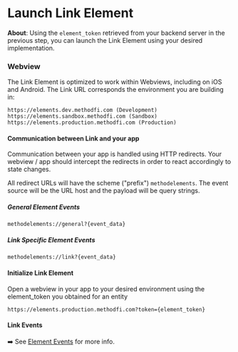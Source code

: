 # Launch Link Element

**About**: Using the `element_token` retrieved from your backend server in the previous step, you can launch the Link Element using your desired implementation.

### Webview
The Link Element is optimized to work within Webviews, including on iOS and Android. The Link URL corresponds the environment you are building in:


```text
https://elements.dev.methodfi.com (Development)
https://elements.sandbox.methodfi.com (Sandbox)
https://elements.production.methodfi.com (Production)
```

#### Communication between Link and your app
Communication between your app is handled using HTTP redirects. Your webview / app should intercept the redirects in order to react accordingly to state changes.

All redirect URLs will have the scheme ("prefix") `methodelements`. The event source will be the URL host and the payload will be query strings.

##### General Element Events
```text
methodelements://general?{event_data}
```

##### Link Specific Element Events
```text
methodelements://link?{event_data}
```

#### Initialize Link Element
Open a webview in your app to your desired environment using the element_token you obtained for an entity

```
https://elements.production.methodfi.com?token={element_token}
```


#### Link Events

➡️  See [Element Events](/api/elements/events) for more info.

